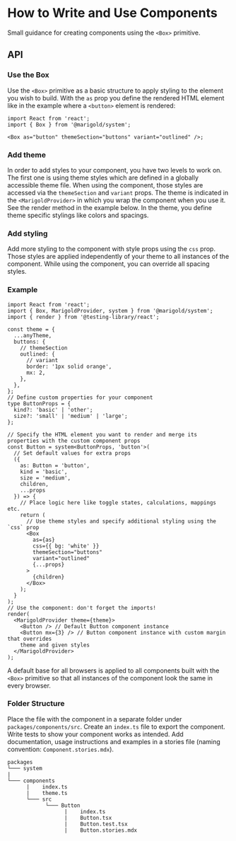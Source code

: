 
<Meta title="Guides/How to Write and Use Components" />

# How to Write and Use Components

Small guidance for creating components using the `<Box>` primitive.

## API

### Use the Box

Use the `<Box>` primitive as a basic structure to apply styling to the element you wish to build.
With the `as` prop you define the rendered HTML element like in the example where a `<button>` element is rendered:

```tsx
import React from 'react';
import { Box } from '@marigold/system';

<Box as="button" themeSection="buttons" variant="outlined" />;
```

### Add theme

In order to add styles to your component, you have two levels to work on. The first one is using theme styles which are defined in a globally accessible theme file.
When using the component, those styles are accessed via the `themeSection` and `variant` props.
The theme is indicated in the `<MarigoldProvider>` in which you wrap the component when you use it. See the render method in the example below.
In the theme, you define theme specific stylings like colors and spacings.

### Add styling

Add more styling to the component with style props using the `css` prop. Those styles are applied independently of your theme to all instances of the component.
While using the component, you can override all spacing styles.

### Example

```tsx
import React from 'react';
import { Box, MarigoldProvider, system } from '@marigold/system';
import { render } from '@testing-library/react';

const theme = {
  ...anyTheme,
  buttons: {
    // themeSection
    outlined: {
      // variant
      border: '1px solid orange',
      mx: 2,
    },
  },
};
// Define custom properties for your component
type ButtonProps = {
  kind?: 'basic' | 'other';
  size?: 'small' | 'medium' | 'large';
};

// Specify the HTML element you want to render and merge its properties with the custom component props
const Button = system<ButtonProps, 'button'>(
  // Set default values for extra props
  ({
    as: Button = 'button',
    kind = 'basic',
    size = 'medium',
    children,
    ...props
  }) => {
    // Place logic here like toggle states, calculations, mappings etc.
    return (
      // Use theme styles and specify additional styling using the `css` prop
      <Box
        as={as}
        css={{ bg: 'white' }}
        themeSection="buttons"
        variant="outlined"
        {...props}
      >
        {children}
      </Box>
    );
  }
);
// Use the component: don't forget the imports!
render(
  <MarigoldProvider theme={theme}>
    <Button /> // Default Button component instance
    <Button mx={3} /> // Button component instance with custom margin that overrides
    theme and given styles
  </MarigoldProvider>
);
```

A default base for all browsers is applied to all components built with the `<Box>` primitive so that all instances of the component look the same in every browser.

### Folder Structure

Place the file with the component in a separate folder under `packages/components/src`. Create an `index.ts` file to export the component. Write tests to show your component works as intended.
Add documentation, usage instructions and examples in a stories file (naming convention: `Component.stories.mdx`).

```
packages
└─── system
|
└─── components
      |    index.ts
      |    theme.ts
      └─── src
            └─── Button
                  |    index.ts
                  |    Button.tsx
                  |    Button.test.tsx
                  |    Button.stories.mdx
```
